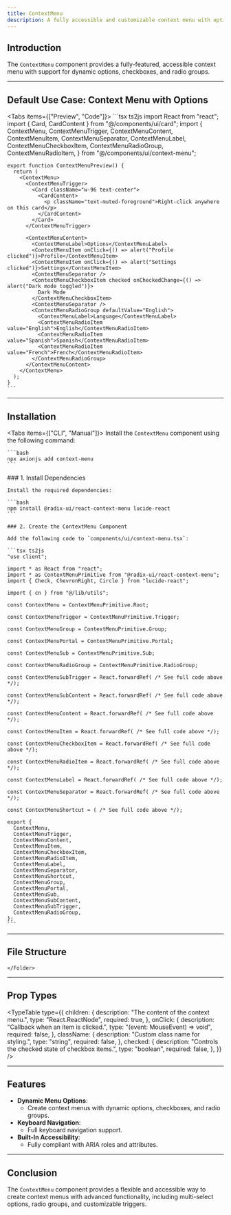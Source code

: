 ```yaml
---
title: ContextMenu
description: A fully accessible and customizable context menu with options, checkboxes, and radio groups.
---
```




## Introduction

The `ContextMenu` component provides a fully-featured, accessible context menu with support for dynamic options, checkboxes, and radio groups.

---

## Default Use Case: Context Menu with Options

<Tabs items={["Preview", "Code"]}>
  <Tab value="Preview" className="m-auto h-48 content-center">
    <ContextMenuPreview />
  </Tab>
  <Tab value="Code" className="w-auto h-auto">
    ```tsx ts2js
    import React from "react";
    import { Card, CardContent } from "@/components/ui/card";
    import {
      ContextMenu,
      ContextMenuTrigger,
      ContextMenuContent,
      ContextMenuItem,
      ContextMenuSeparator,
      ContextMenuLabel,
      ContextMenuCheckboxItem,
      ContextMenuRadioGroup,
      ContextMenuRadioItem,
    } from "@/components/ui/context-menu";

    export function ContextMenuPreview() {
      return (
        <ContextMenu>
          <ContextMenuTrigger>
            <Card className="w-96 text-center">
              <CardContent>
                <p className="text-muted-foreground">Right-click anywhere on this card</p>
              </CardContent>
            </Card>
          </ContextMenuTrigger>

          <ContextMenuContent>
            <ContextMenuLabel>Options</ContextMenuLabel>
            <ContextMenuItem onClick={() => alert("Profile clicked")}>Profile</ContextMenuItem>
            <ContextMenuItem onClick={() => alert("Settings clicked")}>Settings</ContextMenuItem>
            <ContextMenuSeparator />
            <ContextMenuCheckboxItem checked onCheckedChange={() => alert("Dark mode toggled")}>
              Dark Mode
            </ContextMenuCheckboxItem>
            <ContextMenuSeparator />
            <ContextMenuRadioGroup defaultValue="English">
              <ContextMenuLabel>Language</ContextMenuLabel>
              <ContextMenuRadioItem value="English">English</ContextMenuRadioItem>
              <ContextMenuRadioItem value="Spanish">Spanish</ContextMenuRadioItem>
              <ContextMenuRadioItem value="French">French</ContextMenuRadioItem>
            </ContextMenuRadioGroup>
          </ContextMenuContent>
        </ContextMenu>
      );
    }
    ```
  </Tab>
</Tabs>

---

## Installation

<Tabs items={["CLI", "Manual"]}>
  <Tab value="CLI">
    Install the `ContextMenu` component using the following command:

    ```bash
    npx axionjs add context-menu
    ```
  </Tab>
  <Tab value="Manual">
    ### 1. Install Dependencies

    Install the required dependencies:

    ```bash
    npm install @radix-ui/react-context-menu lucide-react
    ```

    ### 2. Create the ContextMenu Component

    Add the following code to `components/ui/context-menu.tsx`:

    ```tsx ts2js
    "use client";

    import * as React from "react";
    import * as ContextMenuPrimitive from "@radix-ui/react-context-menu";
    import { Check, ChevronRight, Circle } from "lucide-react";

    import { cn } from "@/lib/utils";

    const ContextMenu = ContextMenuPrimitive.Root;

    const ContextMenuTrigger = ContextMenuPrimitive.Trigger;

    const ContextMenuGroup = ContextMenuPrimitive.Group;

    const ContextMenuPortal = ContextMenuPrimitive.Portal;

    const ContextMenuSub = ContextMenuPrimitive.Sub;

    const ContextMenuRadioGroup = ContextMenuPrimitive.RadioGroup;

    const ContextMenuSubTrigger = React.forwardRef( /* See full code above */);

    const ContextMenuSubContent = React.forwardRef( /* See full code above */);

    const ContextMenuContent = React.forwardRef( /* See full code above */);

    const ContextMenuItem = React.forwardRef( /* See full code above */);

    const ContextMenuCheckboxItem = React.forwardRef( /* See full code above */);

    const ContextMenuRadioItem = React.forwardRef( /* See full code above */);

    const ContextMenuLabel = React.forwardRef( /* See full code above */);

    const ContextMenuSeparator = React.forwardRef( /* See full code above */);

    const ContextMenuShortcut = ( /* See full code above */);

    export {
      ContextMenu,
      ContextMenuTrigger,
      ContextMenuContent,
      ContextMenuItem,
      ContextMenuCheckboxItem,
      ContextMenuRadioItem,
      ContextMenuLabel,
      ContextMenuSeparator,
      ContextMenuShortcut,
      ContextMenuGroup,
      ContextMenuPortal,
      ContextMenuSub,
      ContextMenuSubContent,
      ContextMenuSubTrigger,
      ContextMenuRadioGroup,
    };
    ```
  </Tab>
</Tabs>

---

## File Structure

<Files>
  <Folder name="app" defaultOpen>
    <Folder name="components">
      <Folder name="ui">
        <File name="context-menu.tsx" />
      </Folder>
      
    </Folder>
  </Folder>
</Files>

---

## Prop Types

<TypeTable
  type={{
    children: {
      description: "The content of the context menu.",
      type: "React.ReactNode",
      required: true,
    },
    onClick: {
      description: "Callback when an item is clicked.",
      type: "(event: MouseEvent) => void",
      required: false,
    },
    className: {
      description: "Custom class name for styling.",
      type: "string",
      required: false,
    },
    checked: {
      description: "Controls the checked state of checkbox items.",
      type: "boolean",
      required: false,
    },
  }}
/>

---

## Features

- **Dynamic Menu Options**:
  - Create context menus with dynamic options, checkboxes, and radio groups.
- **Keyboard Navigation**:
  - Full keyboard navigation support.
- **Built-In Accessibility**:
  - Fully compliant with ARIA roles and attributes.

---

## Conclusion

The `ContextMenu` component provides a flexible and accessible way to create context menus with advanced functionality, including multi-select options, radio groups, and customizable triggers.
